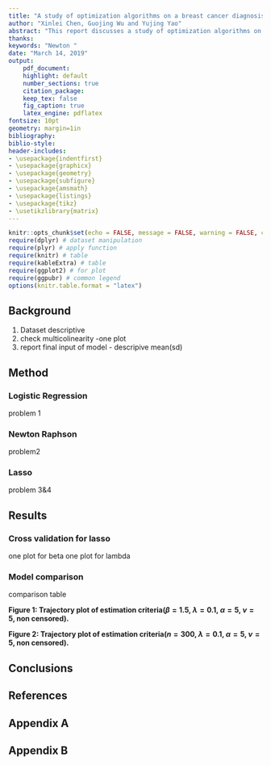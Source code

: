 ```yaml
---
title: "A study of optimization algorithms on a breast cancer diagnosis dataset"
author: "Xinlei Chen, Guojing Wu and Yujing Yao"
abstract: "This report discusses a study of optimization algorithms on breast cancer diagnosis dataset. Our goal is to build a predictive model based on logistic regression to facilicate cancer diagnosis, and we compared estimation method including "
thanks:
keywords: "Newton "
date: "March 14, 2019"
output:
    pdf_document:
    highlight: default
    number_sections: true
    citation_package:
    keep_tex: false
    fig_caption: true
    latex_engine: pdflatex
fontsize: 10pt
geometry: margin=1in
bibliography:
biblio-style:
header-includes:
- \usepackage{indentfirst}
- \usepackage{graphicx}
- \usepackage{geometry}
- \usepackage{subfigure}
- \usepackage{amsmath}
- \usepackage{listings}
- \usepackage{tikz}
- \usetikzlibrary{matrix}
---
```


```r
knitr::opts_chunk$set(echo = FALSE, message = FALSE, warning = FALSE, comment = "")
require(dplyr) # dataset manipulation
require(plyr) # apply function
require(knitr) # table
require(kableExtra) # table
require(ggplot2) # for plot
require(ggpubr) # common legend
options(knitr.table.format = "latex")
```

## Background

1. Dataset descriptive
2. check multicolinearity -one plot
3. report final input of model - descripive mean(sd)


## Method

### Logistic Regression
problem 1

### Newton Raphson
problem2 

### Lasso
problem 3&4 

## Results

### Cross validation for lasso
one plot for beta
one plot for lambda

### Model comparison
comparison table 

\begin{table}[ht]
\caption{Data generation function for the exponential, Weibull, and Gompertz distributions.}
\begin{center}
\begin{tabular}{|l|c|c|c|}
\hline
Characteristic & exponential distribution & Weibull distribution &Gompertz distribution \\[1mm]\hline
Parameter & Scale parameter & Scale parameter $\lambda >0$& Scale parameter $\lambda >0$\\
 & $\lambda >0$ & Shape parameter $\gamma >0$& Shape parameter $\alpha \in R$\\[2mm]
Hazard function& $h_0(t) = \lambda$ & $h_0(t) = \lambda\gamma t^{\gamma-1}$ & $h_0(t) = \lambda e^{\alpha t}$\\[2mm]
Cum. hazard function & $H_0(t) = \lambda t$ & $H_0(t) = \lambda t^\gamma$ & $H_0(t) = \frac{\lambda}{\alpha}(e^{\alpha t} - 1)$
\\[2mm]
Survival time $u \sim U (0,1)$ & 
$T  = \frac{-logu}{\lambda \exp(\beta x)}$ & 
$T = (\frac{-logu}{\lambda \exp(\beta x)})^\frac{1}{\gamma}$ & 
$T = \frac{1}{\alpha} log(1 - \frac{\alpha logu}{\lambda \exp(\beta x)})$
\\[1mm]\hline
\end{tabular}
\end{center}
\label{default}
\end{table}


**Figure 1: Trajectory plot of estimation criteria($\beta=1.5$, $\lambda = 0.1$, $\alpha=5$, $\nu=5$, non censored).**

**Figure 2: Trajectory plot of estimation criteria($n=300$, $\lambda = 0.1$, $\alpha=5$, $\nu=5$, non censored).**



## Conclusions


## References
\begin{enumerate}
\item[1] Bender, Ralf, Thomas Augustin, and Maria Blettner. "Generating survival times to simulate Cox proportional hazards models." Statistics in medicine 24.11 (2005): 1713-1723.
\item[2] Austin, Peter C. "Generating survival times to simulate Cox proportional hazards models with time‐varying covariates." Statistics in medicine 31.29 (2012): 3946-3958.
\item[3] Morina, David, and Albert Navarro. "The R package survsim for the simulation of simple and complex survival data." Journal of Statistical Software 59.2 (2014): 1-20.
\end{enumerate}

## Appendix A



## Appendix B
```r
```